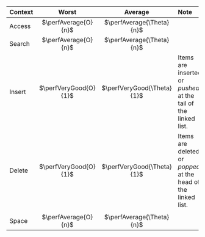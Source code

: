 | Context | Worst | Average | Note |
| :-- | :-: | :-: | :-- |
| Access | $\perfAverage{O}{n}$ | $\perfAverage{\Theta}{n}$ |  |
| Search | $\perfAverage{O}{n}$ | $\perfAverage{\Theta}{n}$ |  |
| Insert | $\perfVeryGood{O}{1}$ | $\perfVeryGood{\Theta}{1}$ | Items are inserted or *pushed* at the tail of the linked list. |
| Delete | $\perfVeryGood{O}{1}$ | $\perfVeryGood{\Theta}{1}$ | Items are deleted or *popped* at the head of the linked list. |
| | | | |
| Space | $\perfAverage{O}{n}$ | $\perfAverage{\Theta}{n}$ |  |